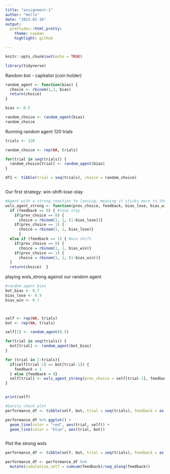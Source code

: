 ```yaml
---
title: "assignment-1"
author: "Helle"
date: "2023-02-16"
output: 
  prettydoc::html_pretty:
    theme: cayman
    highlight: github

---
```


```r
knitr::opts_chunk$set(echo = TRUE)
```


```r
library(tidyverse)
```





Random bot - capitalist (coin holder)

```r

random_agent <- function(bias) {
  choice <- rbinom(1,1, bias)
  return(choice)
}

bias <- 0.5

random_choice <- random_agent(bias)
random_choice

```
Running random agent 120 trials 

```r
trials <- 120

random_choice <- rep(NA, trials)

for(trial in seq(trials)) {
  random_choice[trial] <- random_agent(bias)
}

df1 <- tibble(trial = seq(trials), choice = random_choice)



```

Our first strategy: win-shift-lose-stay 


```r
#Agent with a strong reaction to loosing, meaning it sticks more to the strategy of staying when losing. 
wsls_agent_strong <- function(prev_choice, feedback, bias_lose, bias_win) {
  if (feedback == 0) { #lose stay
    if(prev_choice == 0) { 
      choice = rbinom(1, 1, (1-bias_lose))}
    if(prev_choice == 1) { 
      choice = rbinom(1, 1, bias_lose)}
      }
  else if (feedback == 1) { #win shift
    if(prev_choice == 0) { 
      choice = rbinom(1, 1, bias_win)}
    if(prev_choice == 1) { 
      choice = rbinom(1, 1, (1-bias_win))}
  }
  return(choice)  }

```

playing wsls_strong against our random agent 

```r
#random agent bias
bot_bias <- 0.7
bias_lose <- 0.9
bias_win <- 0.7



self <- rep(NA, trials)
bot <- rep(NA, trials)

self[1] <- random_agent(0.5)

for(trial in seq(trials)) {
  bot[trial] <- random_agent(bot_bias)
}

for (trial in 2:trials){
  if(self[trial-1] == bot[trial-1]) {
    feedback = 1
  } else {feedback = 0}
  self[trial] <- wsls_agent_strong(prev_choice = self[trial-1], feedback, bias_lose, bias_win)
}


print(self)

```
```r
#Sanity check plot
performance_df <- tibble(self, bot, trial = seq(trials), feedback = as.numeric(self==bot))

performance_df %>% ggplot() +
  geom_line(color = "red", aes(trial, self)) +
  geom_line(color = "blue", aes(trial, bot))



```




Plot the strong wsls 

```r
performance_df <- tibble(self, bot, trial = seq(trials), feedback = as.numeric(self==bot))

performance_df <- performance_df %>% 
  mutate(cumulative_self = cumsum(feedback)/seq_along(feedback))



```




